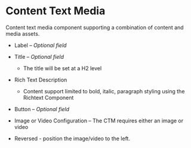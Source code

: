 
<Meta of={ContentTextMediaStories} />

# Content Text Media

Content text media component supporting a combination of content and media assets.

*   Label – *Optional field*

*   Title – *Optional field*

    *   The title will be set at a H2 level

*   Rich Text Description

    *   Content support limited to bold, italic, paragraph styling using the Richtext Component

*   Button – *Optional field*

*   Image or Video Configuration – The CTM requires either an image or video

*   Reversed - position the image/video to the left.

<Canvas>
  <Story of={ContentTextMediaStories.Default} />
</Canvas>

